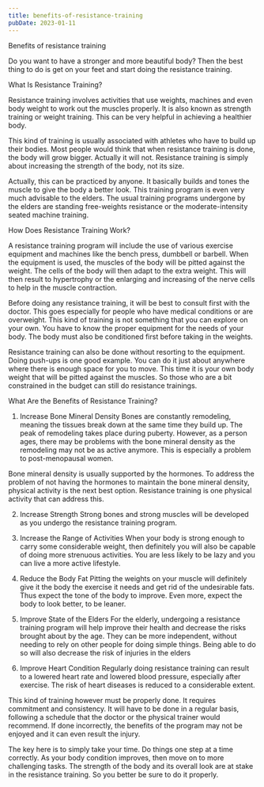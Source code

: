 ```yaml
---
title: benefits-of-resistance-training
pubDate: 2023-01-11
---
```


Benefits of resistance training


Do you want to have a stronger and more beautiful body? Then the best thing to do is get on your feet and start doing the resistance training.

What Is Resistance Training?

Resistance training involves activities that use weights, machines and even body weight to work out the muscles properly. It is also known as strength training or weight training. This can be very helpful in achieving a healthier body.

This kind of training is usually associated with athletes who have to build up their bodies. Most people would think that when resistance training is done, the body will grow bigger. Actually it will not. Resistance training is simply about increasing the strength of the body, not its size.

Actually, this can be practiced by anyone. It basically builds and tones the muscle to give the body a better look. This training program is even very much advisable to the elders. The usual training programs undergone by the elders are standing free-weights resistance or the moderate-intensity seated machine training. 

How Does Resistance Training Work?  	

A resistance training program will include the use of various exercise equipment and machines like the bench press, dumbbell or barbell. When the equipment is used, the muscles of the body will be pitted against the weight. The cells of the body will then adapt to the extra weight. This will then result to hypertrophy or the enlarging and increasing of the nerve cells to help in the muscle contraction. 

Before doing any resistance training, it will be best to consult first with the doctor. This goes especially for people who have medical conditions or are overweight. This kind of training is not something that you can explore on your own. You have to know the proper equipment for the needs of your body. The body must also be conditioned first before taking in the weights.

Resistance training can also be done without resorting to the equipment. Doing push-ups is one good example. You can do it just about anywhere where there is enough space for you to move. This time it is your own body weight that will be pitted against the muscles. So those who are a bit constrained in the budget can still do resistance trainings.

What Are the Benefits of Resistance Training?

1. Increase Bone Mineral Density
Bones are constantly remodeling, meaning the tissues break down at the same time they build up. The peak of remodeling takes place during puberty. However, as a person ages, there may be problems with the bone mineral density as the remodeling may not be as active anymore. This is especially a problem to post-menopausal women. 

Bone mineral density is usually supported by the hormones. To address the problem of not having the hormones to maintain the bone mineral density, physical activity is the next best option. Resistance training is one physical activity that can address this. 

2. Increase Strength
Strong bones and strong muscles will be developed as you undergo the resistance training program. 

3. Increase the Range of Activities
When your body is strong enough to carry some considerable weight, then definitely you will also be capable of doing more strenuous activities. You are less likely to be lazy and you can live a more active lifestyle.

4. Reduce the Body Fat
Pitting the weights on your muscle will definitely give it the body the exercise it needs and get rid of the undesirable fats. Thus expect the tone of the body to improve. Even more, expect the body to look better, to be leaner. 

5. Improve State of the Elders
For the elderly, undergoing a resistance training program will help improve their health and decrease the risks brought about by the age. They can be more independent, without needing to rely on other people for doing simple things. Being able to do so will also decrease the risk of injuries in the elders

6. Improve Heart Condition
Regularly doing resistance training can result to a lowered heart rate and lowered blood pressure, especially after exercise. The risk of heart diseases is reduced to a considerable extent.

This kind of training however must be properly done. It requires commitment and consistency. It will have to be done in a regular basis, following a schedule that the doctor or the physical trainer would recommend. If done incorrectly, the benefits of the program may not be enjoyed and it can even result the injury. 

The key here is to simply take your time. Do things one step at a time correctly. As your body condition improves, then move on to more challenging tasks. The strength of the body and its overall look are at stake in the resistance training. So you better be sure to do it properly.